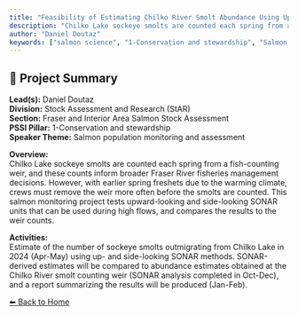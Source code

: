 ```yaml
---
title: "Feasibility of Estimating Chilko River Smolt Abundance Using Upward- and Side-Looking SONAR Methods"
description: "Chilko Lake sockeye smolts are counted each spring from a fish-counting weir, and these counts inform broader Fraser River fisheries management decisions. However, with earlier spring freshets due to the warming climate, crews must remove the weir more often before the smolts are counted. This salmon monitoring project tests upward-looking and side-looking SONAR units that can be used during high flows, and compares the results to the weir counts."
author: "Daniel Doutaz"
keywords: ["salmon science", "1-Conservation and stewardship", "Salmon population monitoring and assessment", "Stock Assessment and Research (StAR)", "Fraser and Interior Area Salmon Stock Assessment"]
---
```


## 🧬 Project Summary

**Lead(s):** Daniel Doutaz  
**Division:** Stock Assessment and Research (StAR)  
**Section:** Fraser and Interior Area Salmon Stock Assessment  
**PSSI Pillar:** 1-Conservation and stewardship  
**Speaker Theme:** Salmon population monitoring and assessment  

**Overview:**  
Chilko Lake sockeye smolts are counted each spring from a fish-counting weir, and these counts inform broader Fraser River fisheries management decisions. However, with earlier spring freshets due to the warming climate, crews must remove the weir more often before the smolts are counted. This salmon monitoring project tests upward-looking and side-looking SONAR units that can be used during high flows, and compares the results to the weir counts.   

**Activities:**  
Estimate of the number of sockeye smolts outmigrating from Chilko Lake in 2024 (Apr-May) using up- and side-looking SONAR methods. SONAR-derived estimates will be compared to abundance estimates obtained at the Chilko River smolt counting weir (SONAR analysis completed in Oct-Dec), and a report summarizing the results will be produced (Jan-Feb).

[⬅ Back to Home](../index.qmd)
